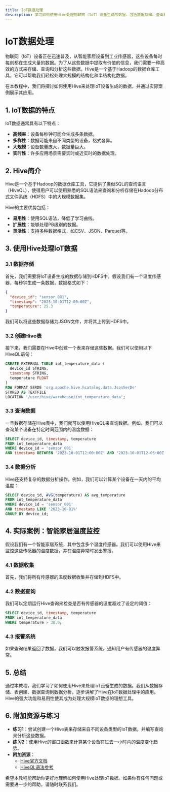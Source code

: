 ```yaml
---
title: IoT数据处理
description: 学习如何使用Hive处理物联网（IoT）设备生成的数据，包括数据存储、查询和分析的实际应用。
---
```


# IoT数据处理

物联网（IoT）设备正在迅速普及，从智能家居设备到工业传感器，这些设备每时每刻都在生成大量的数据。为了从这些数据中提取有价值的信息，我们需要一种高效的方式来存储、查询和分析这些数据。Hive是一个基于Hadoop的数据仓库工具，它可以帮助我们轻松处理大规模的结构化和半结构化数据。

在本教程中，我们将探讨如何使用Hive来处理IoT设备生成的数据，并通过实际案例展示其应用。

## 1. IoT数据的特点

IoT数据通常具有以下特点：

- **高频率**：设备每秒钟可能会生成多条数据。
- **多样性**：数据可能来自不同类型的设备，格式各异。
- **大规模**：设备数量庞大，数据量巨大。
- **实时性**：许多应用场景需要实时或近实时的数据处理。

## 2. Hive简介

Hive是一个基于Hadoop的数据仓库工具，它提供了类似SQL的查询语言（HiveQL），使得用户可以使用熟悉的SQL语法来查询和分析存储在Hadoop分布式文件系统（HDFS）中的大规模数据集。

Hive的主要优势包括：

- **易用性**：使用SQL语法，降低了学习曲线。
- **扩展性**：能够处理PB级别的数据。
- **灵活性**：支持多种数据格式，如CSV、JSON、Parquet等。

## 3. 使用Hive处理IoT数据

### 3.1 数据存储

首先，我们需要将IoT设备生成的数据存储到HDFS中。假设我们有一个温度传感器，每秒钟生成一条数据，数据格式如下：

```json
{
  "device_id": "sensor_001",
  "timestamp": "2023-10-01T12:00:00Z",
  "temperature": 25.3
}
```

我们可以将这些数据存储为JSON文件，并将其上传到HDFS中。

### 3.2 创建Hive表

接下来，我们需要在Hive中创建一个表来存储这些数据。我们可以使用以下HiveQL语句：

```sql
CREATE EXTERNAL TABLE iot_temperature_data (
  device_id STRING,
  timestamp STRING,
  temperature FLOAT
)
ROW FORMAT SERDE 'org.apache.hive.hcatalog.data.JsonSerDe'
STORED AS TEXTFILE
LOCATION '/user/hive/warehouse/iot_temperature_data';
```

### 3.3 查询数据

一旦数据存储在Hive表中，我们就可以使用HiveQL来查询数据。例如，我们可以查询某个设备在特定时间范围内的温度数据：

```sql
SELECT device_id, timestamp, temperature
FROM iot_temperature_data
WHERE device_id = 'sensor_001'
AND timestamp BETWEEN '2023-10-01T12:00:00Z' AND '2023-10-01T12:05:00Z';
```

### 3.4 数据分析

Hive还支持复杂的数据分析操作。例如，我们可以计算某个设备在一天内的平均温度：

```sql
SELECT device_id, AVG(temperature) AS avg_temperature
FROM iot_temperature_data
WHERE device_id = 'sensor_001'
AND timestamp LIKE '2023-10-01%'
GROUP BY device_id;
```

## 4. 实际案例：智能家居温度监控

假设我们有一个智能家居系统，其中包含多个温度传感器。我们可以使用Hive来监控这些传感器的温度数据，并在温度异常时发出警报。

### 4.1 数据收集

首先，我们将所有传感器的温度数据收集并存储到HDFS中。

### 4.2 数据查询

我们可以定期运行Hive查询来检查是否有传感器的温度超过了设定的阈值：

```sql
SELECT device_id, timestamp, temperature
FROM iot_temperature_data
WHERE temperature > 30.0;
```

### 4.3 报警系统

如果查询结果返回了数据，我们可以触发报警系统，通知用户有传感器的温度异常。

## 5. 总结

通过本教程，我们学习了如何使用Hive来处理IoT设备生成的数据。我们从数据存储、表创建、数据查询到数据分析，逐步讲解了Hive在IoT数据处理中的应用。Hive的强大功能和易用性使其成为处理大规模IoT数据的理想工具。

## 6. 附加资源与练习

- **练习1**：尝试创建一个Hive表来存储来自不同设备类型的IoT数据，并编写查询来分析这些数据。
- **练习2**：使用Hive的窗口函数来计算某个设备在过去一小时内的温度变化趋势。
- **附加资源**：
  - [Hive官方文档](https://hive.apache.org/)
  - [HiveQL语法参考](https://cwiki.apache.org/confluence/display/Hive/LanguageManual)

希望本教程能帮助你更好地理解如何使用Hive处理IoT数据。如果你有任何问题或需要进一步的帮助，请随时联系我们。